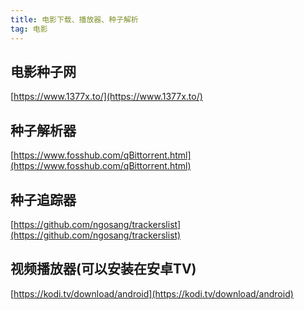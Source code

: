 ```yaml
---
title: 电影下载、播放器、种子解析
tag: 电影
---
```


## 电影种子网
[https://www.1377x.to/](https://www.1377x.to/)

## 种子解析器
[https://www.fosshub.com/qBittorrent.html](https://www.fosshub.com/qBittorrent.html)

## 种子追踪器
[https://github.com/ngosang/trackerslist](https://github.com/ngosang/trackerslist)

## 视频播放器(可以安装在安卓TV)
[https://kodi.tv/download/android](https://kodi.tv/download/android)
